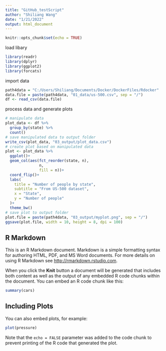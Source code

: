 ```yaml
---
title: "GitHub_testScript"
author: "Shiliang Wang"
date: "1/21/2022"
output: html_document
---
```


```r
knitr::opts_chunk$set(echo = TRUE)
```

############## load libary

```r

library(readr)
library(dplyr)
library(ggplot2)
library(forcats)

```
############## import data

```r
path4data = "C:/Users/Shiliang/Documents/Docker/DockerFiles/Rdocker"
data.file = paste(path4data, "01_data/us-500.csv", sep = "/")
df <- read_csv(data.file)


```

################ process data and generate plots

```r
# manipulate data
plot_data <- df %>%
  group_by(state) %>%
  count()
# save manipulated data to output folder
write_csv(plot_data, "03_output/plot_data.csv")
# create plot based on manipulated data
plot <- plot_data %>% 
  ggplot()+
  geom_col(aes(fct_reorder(state, n), 
               n, 
               fill = n))+
  coord_flip()+
  labs(
    title = "Number of people by state",
    subtitle = "From US-500 dataset",
    x = "State",
    y = "Number of people"
  )+ 
  theme_bw()
# save plot to output folder
plot.file = paste(path4data, "03_output/myplot.png", sep = "/")
ggsave(plot.file, width = 10, height = 8, dpi = 100)

```

## R Markdown

This is an R Markdown document. Markdown is a simple formatting syntax for authoring HTML, PDF, and MS Word documents. For more details on using R Markdown see <http://rmarkdown.rstudio.com>.

When you click the **Knit** button a document will be generated that includes both content as well as the output of any embedded R code chunks within the document. You can embed an R code chunk like this:

```r
summary(cars)
```

## Including Plots

You can also embed plots, for example:

```r
plot(pressure)
```

Note that the `echo = FALSE` parameter was added to the code chunk to prevent printing of the R code that generated the plot.
